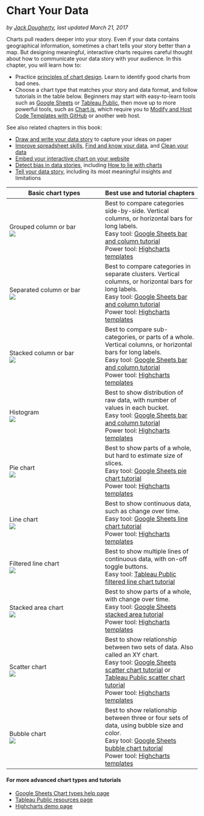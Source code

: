 # Chart Your Data {#chart}
*by [Jack Dougherty](authors), last updated March 21, 2017*

Charts pull readers deeper into your story. Even if your data contains geographical information, sometimes a chart tells your story better than a map. But designing meaningful, interactive charts requires careful thought about how to communicate your data story with your audience. In this chapter, you will learn how to:

- Practice [principles of chart design](chart-design). Learn to identify good charts from bad ones.
- Choose a chart type that matches your story and data format, and follow tutorials in the table below. Beginners may start with easy-to-learn tools such as [Google Sheets](chart-google-sheets) or [Tableau Public](tableau-public), then move up to more powerful tools, such as [Chart.js](chartjs), which require you to [Modify and Host Code Templates with GitHub](github) or another web host.

See also related chapters in this book:

- [Draw and write your data story](draw) to capture your ideas on paper
- [Improve spreadsheet skills](spreadsheet), [Find and know your data](find), and [Clean your data](clean)
- [Embed your interactive chart on your website](embed)
- [Detect bias in data stories](detect), including [How to lie with charts](how-to-lie-with-charts)
- [Tell your data story](story), including its most meaningful insights and limitations

| Basic chart types | Best use and tutorial chapters |
| --- | --- |
| Grouped column or bar<br> ![](images/05-chart/chart-grouped-column.png) | Best to compare categories side-by-side. Vertical columns, or horizontal bars for long labels. <br>Easy tool: [Google Sheets bar and column tutorial](column-bar-google)<br>Power tool: [Highcharts templates](highcharts) |
| Separated column or bar<br> ![](images/05-chart/chart-separated-column.png) | Best to compare categories in separate clusters. Vertical columns, or horizontal bars for long labels.<br>Easy tool: [Google Sheets bar and column tutorial](column-bar-google)<br>Power tool: [Highcharts templates](highcharts) |
| Stacked column or bar<br> ![](images/05-chart/chart-stacked-column.png) | Best to compare sub-categories, or parts of a whole. Vertical columns, or horizontal bars for long labels.<br>Easy tool: [Google Sheets bar and column tutorial](column-bar-google)<br>Power tool: [Highcharts templates](highcharts) |
| Histogram<br> ![](images/05-chart/chart-histogram.png) | Best to show distribution of raw data, with number of values in each bucket.<br>Easy tool: [Google Sheets bar and column tutorial](column-bar-google)<br>Power tool: [Highcharts templates](highcharts) |
| Pie chart<br> ![](images/05-chart/chart-pie.png) | Best to show parts of a whole, but hard to estimate size of slices.<br>Easy tool: [Google Sheets pie chart tutorial](pie-line-area-google)<br>Power tool: [Highcharts templates](highcharts) |
| Line chart<br> ![](images/05-chart/chart-line.png) | Best to show continuous data, such as change over time.<br>Easy tool: [Google Sheets line chart tutorial](pie-line-area-google)<br>Power tool: [Highcharts templates](highcharts) |
| Filtered line chart <br> ![](images/05-chart/chart-filtered-line.png) | Best to show multiple lines of continuous data, with on-off toggle buttons. <br>Easy tool: [Tableau Public filtered line chart tutorial](filtered-line-chart-tableau) |
| Stacked area chart<br> ![](images/05-chart/chart-stacked-area.png) | Best to show parts of a whole, with change over time. <br>Easy tool: [Google Sheets stacked area tutorial](pie-line-area-google)<br>Power tool: [Highcharts templates](highcharts) |
| Scatter chart <br> ![](images/05-chart/chart-scatter.png) | Best to show relationship between two sets of data. Also called an XY chart. <br>Easy tool: [Google Sheets scatter chart tutorial](scatter-bubble-google) or [Tableau Public scatter chart tutorial](scatter-chart-tableau)<br>Power tool: [Highcharts templates](highcharts) |
| Bubble chart <br> ![](images/05-chart/chart-bubble.png) | Best to show relationship between three or four sets of data, using bubble size and color.<br>Easy tool: [Google Sheets bubble chart tutorial](scatter-bubble-google)<br>Power tool: [Highcharts templates](highcharts) |

#### For more advanced chart types and tutorials {-}
- [Google Sheets Chart types help page](https://support.google.com/docs/answer/190718)
- [Tableau Public resources page](https://public.tableau.com/en-us/s/resources)
- [Highcharts demo page](http://www.highcharts.com/demo)
